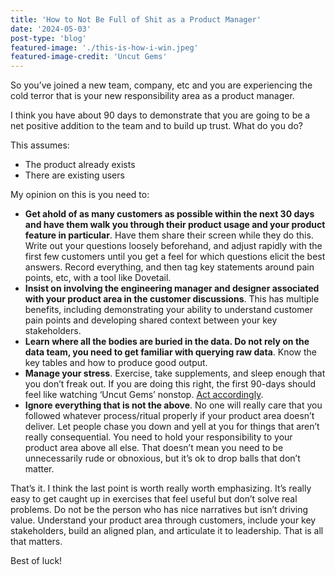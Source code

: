 ```yaml
---
title: 'How to Not Be Full of Shit as a Product Manager'
date: '2024-05-03'
post-type: 'blog'
featured-image: './this-is-how-i-win.jpeg'
featured-image-credit: 'Uncut Gems'
---
```


So you’ve joined a new team, company, etc and you are experiencing the cold terror that is your new responsibility area as a product manager.

I think you have about 90 days to demonstrate that you are going to be a net positive addition to the team and to build up trust. What do you do?

This assumes:

- The product already exists
- There are existing users

My opinion on this is you need to:

- **Get ahold of as many customers as possible within the next 30 days and have them walk you through their product usage and your product feature in particular**. Have them share their screen while they do this. Write out your questions loosely beforehand, and adjust rapidly with the first few customers until you get a feel for which questions elicit the best answers. Record everything, and then tag key statements around pain points, etc, with a tool like Dovetail.
- **Insist on involving the engineering manager and designer associated with your product area in the customer discussions**. This has multiple benefits, including demonstrating your ability to understand customer pain points and developing shared context between your key stakeholders.
- **Learn where all the bodies are buried in the data. Do not rely on the data team, you need to get familiar with querying raw data**. Know the key tables and how to produce good output.
- **Manage your stress**. Exercise, take supplements, and sleep enough that you don’t freak out. If you are doing this right, the first 90-days should feel like watching ‘Uncut Gems’ nonstop. [Act accordingly](https://www.jimmyhooker.com/blog/strategies-for-dealing-with-anxiety-and-stress/).
- **Ignore everything that is not the above**. No one will really care that you followed whatever process/ritual properly if your product area doesn’t deliver. Let people chase you down and yell at you for things that aren’t really consequential. You need to hold your responsibility to your product area above all else. That doesn’t mean you need to be unnecessarily rude or obnoxious, but it’s ok to drop balls that don’t matter.

That’s it. I think the last point is worth really worth emphasizing. It’s really easy to get caught up in exercises that feel useful but don’t solve real problems. Do not be the person who has nice narratives but isn’t driving value. Understand your product area through customers, include your key stakeholders, build an aligned plan, and articulate it to leadership. That is all that matters.

Best of luck!
